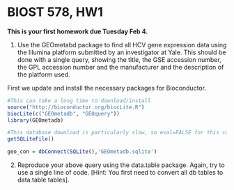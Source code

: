 BIOST 578, HW1
========================================================

**This is your first homework due Tuesday Feb 4.**

1. Use the GEOmetabd package to find all HCV gene expression data using the Illumina platform submitted by an investigator at Yale. This should be done with a single query, showing the title, the GSE accession number, the GPL accession number and the manufacturer and the description of the platform used.

First we update and install the necessary packages for Bioconductor.
```r
#This can take a long time to download/install
source("http://bioconductor.org/biocLite.R")
biocLite(c("GEOmetadb", "GEOquery"))
library(GEOmetadb)

#This database download is particularly slow, so eval=FALSE for this code chunk
getSQLiteFile()
```

```r
geo_con = dbConnect(SQLite(),'GEOmetadb.sqlite')
```

2. Reproduce your above query using the data.table package. Again, try to use a single line of code. [Hint: You first need to convert all db tables to data.table tables].

